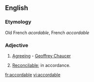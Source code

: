 ==English==

===Etymology===
Old French ''acordable'', French ''accordable''

===Adjective===
{{en-adj}}

# {{obsolete}} [[agreeing|Agreeing]] - [[w:Geoffrey Chaucer|Geoffrey Chaucer]]
# [[reconcilable|Reconcilable]]; in accordance.

[[fr:accordable]]
[[vi:accordable]]
